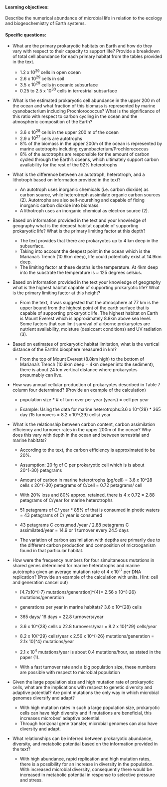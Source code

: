 #### Learning objectives: 
Describe the numerical abundance of microbial life in relation to the ecology and biogeochemistry of Earth systems.

#### Specific questions:
* What are the primary prokaryotic habitats on Earth and how do they vary with respect to their capacity to support life? Provide a breakdown of total cell abundance for each primary habitat from the tables provided in the text.  

    + 1.2 x $10^{29}$ cells in open ocean
    + 2.6 x $10^{29}$ cells in soil
    + 3.5 x $10^{29}$ cells in oceanic subsurface
    + 0.25 to 2.5 x $10^{30}$ cells in terrestrial subsurface

\vspace{12pt}
 
* What is the estimated prokaryotic cell abundance in the upper 200 m of the ocean and what fraction of this biomass is represented by marine cyanobacterium including Prochlorococcus? What is the significance of this ratio with respect to carbon cycling in the ocean and the atmospheric composition of the Earth?  

    + 3.6 x $10^{28}$ cells in the upper 200 m of the ocean
    + 2.9 x $10^{27}$ cells are autotrophs
    + 8% of the biomass in the upper 200m of the ocean is represented by marine autotrophs including cyanobacterium/Prochlorococcus
    + 8% of the autotrophs are responsible for the amount of carbon cycled through the Earth's oceans, which ultimately support carbon availability for the rest of the 92% heterotrophs

\vspace{12pt}
 
* What is the difference between an autotroph, heterotroph, and a lithotroph based on information provided in the text?  

    + An autotroph uses inorganic chemicals (i.e. carbon dioxide) as carbon source, while heterotroph assimilate organic carbon sources (2). Autotrophs are also self-nourshing and capable of fixing inorganic carbon dioxide into biomass. 
    + A lithotroph uses an inorganic chemical as electron source (2).

\vspace{12pt}
     
* Based on information provided in the text and your knowledge of geography what is the deepest habitat capable of supporting prokaryotic life? What is the primary limiting factor at this depth?  

    + The text provides that there are prokaryotes up to 4 km deep in the subsurface.
    + Taking into account the deepest point in the ocean which is the Mariana's Trench       (10.9km deep), life could potentially exist at 14.9km deep.
    + The limiting factor at these depths is the temperature.  At 4km deep into the     substrate the temperature is ~ 125 degrees celsius.

\vspace{12pt}
 
* Based on information provided in the text your knowledge of geography what is the highest habitat capable of supporting prokaryotic life? What is the primary limiting factor at this height?  

    + From the text, it was suggested that the atmosphere at 77 km is the upper bound from the highest point of the earth surface that is capable of supporting prokaryotic life. The highest habitat on Earth is Mount Everest which is approximately 8.8km above sea level. Some factors that can limit survival of airborne prokaryotes are nutrient availability, moisture (desiccant conditions) and UV radiation (3).

\vspace{12pt}
 
* Based on estimates of prokaryotic habitat limitation, what is the vertical distance of the Earth’s biosphere measured in km?  

    + From the top of Mount Everest (8.8km high) to the bottom of Mariana's Trench (10.9km deep + 4km deeper into the sediment), there is about 24 km vertical distance where prokaryotes presumably can live. 
   
\vspace{12pt}
  
* How was annual cellular production of prokaryotes described in Table 7 column four determined? (Provide an example of the calculation)  

    + population size * # of turn over per year (years) = cell per year 
  
    + Example: Using the data for marine heterotrophs:3.6 x 10^{28} * 365 day /15 turnovers = 8.2 x 10^{29} cells/ year
  
\vspace{12pt}
 
* What is the relationship between carbon content, carbon assimilation efficiency and turnover rates in the upper 200m of the ocean? Why does this vary with depth in the ocean and between terrestrial and marine habitats?  

    + According to the text, the carbon efficiency is approximated to be 20%.
    + Assumption: 20 fg of C per prokaryotic cell which is is about 20^{-30} petagrams
    + Amount of carbon in marine heterotrophs (pg/cell) = 3.6 x 10^28 cells x 20^{-30} petagrams of C/cell = 0.72 petagrams/ cell
    + With 20% loss and 80% approx. retained, there is 4 x 0.72 = 2.88 petagrams of C/year for marine heterotrophs

    + 51 petagrams of C/ year * 85% of that is consumed in photic waters = 43 petagrams of C/ year is consumed
    + 43 petagrams C consumed /year / 2.88 petagrams C assimilated/year = 14.9 or 1 turnover every 24.5 days

    + The variation of carbon assimilation with depths are primarily due to the different carbon production and composition of microoganism found in that particular habitat. 

\vspace{12pt}
 
* How were the frequency numbers for four simultaneous mutations in shared genes determined for marine heterotrophs and marine autotrophs given an average mutation rate of 4 x 10^-7^ per DNA replication? (Provide an example of the calculation with units. Hint: cell and generation cancel out)  

    + [4.7x10^{-7} mutations/generation]^{4}= 2.56 x 10^{-26} mutations/generation
    + generations per year in marine habitats? 3.6 x 10^{28} cells 
    + 365 days/ 16 days = 22.8 turnovers/year
    
    + 3.6 x 10^{28} cells  x 22.8 turnovers/year = 8.2 x 10{^29} cells/year
    
    + 8.2 x 10{^29} cells/year x 2.56 x 10^{-26} mutations/generation = 2.1x 10{^4} mutations/year

    + 2.1 x 10^4^ mutations/year is about 0.4 mutations/hour, as stated in the paper (1).
    
    + With a fast turnover rate and a big population size, these numbers are possible with respect to microbial population

\vspace{12pt}
 
* Given the large population size and high mutation rate of prokaryotic cells, what are the implications with respect to genetic diversity and adaptive potential? Are point mutations the only way in which microbial genomes diversify and adapt?  

    + With high mutation rates in such a large population size, prokaryotic cells can have high diversity and if mutations are beneficial, this increases microbes' adaptive potential. 
    + Through horizonal gene transfer, microbial genomes can also have diversity and adapt.

\vspace{12pt}
 
* What relationships can be inferred between prokaryotic abundance, diversity, and metabolic potential based on the information provided in the text? 

    + With high abundance, rapid replication and high mutation rates, there is a possibility for an increase in diversity in the population. With increased microbial diversity, consequently there would be increased in metabolic potential in response to selective pressure and stress.

